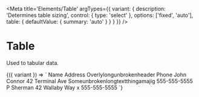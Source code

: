 
<Meta
  title='Elements/Table'
  argTypes={{
    variant: {
      description: 'Determines table sizing',
      control: { type: 'select' },
      options: ['fixed', 'auto'],
      table: { defaultValue: { summary: 'auto' } }
    }
  }}
/>

# Table

Used to tabular data.

<Canvas>
  <Story
    name='Table'
    args={{
      variant: 'auto'
    }}
  >
    {({ variant }) => `
      <v-table variant="${variant}">
        <v-thead>
          <v-th baseclass="bg-black">Name</v-th>
          <v-th>Address</v-th>
          <v-th>Overlylongunbrokenheader</v-th>
          <v-th>Phone</v-th>
        </v-thead>
        <v-tbody>
          <v-tr>
            <v-td>John Connor</v-td>
            <v-td>42 Terminal Ave</v-td>
            <v-td>Someunbrokenlongtextthingamajig</v-td>
            <v-td>555-555-5555</v-td>
          </v-tr>
          <v-tr>
            <v-td>P Sherman</v-td>
            <v-td>42 Wallaby Way</v-td>
            <v-td baseclass="bg-green-200">x</v-td>
            <v-td>555-555-5555</v-td>
          </v-tr>
        </v-tbody>
      </v-table>
    `}
  </Story>
</Canvas>
